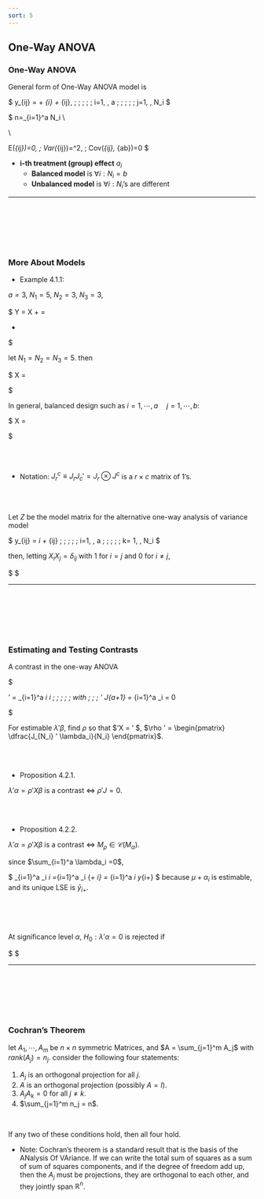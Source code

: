 ```yaml
---
sort: 5
---
```



## One-Way ANOVA

### One-Way ANOVA

General form of One-Way ANOVA model is

$
y_{ij} = \mu + \alpha_{i} + \epsilon_{ij}, \; \; \; \; \; i=1, \cdots, a \; \; \; \; \; j=1, \cdots, N_i
$

$
n=\sum_{i=1}^a N_i \\

\\

E(\epsilon_{ij})=0, \; Var(\epsilon_{ij})=\sigma^2, \; Cov(\epsilon_{ij}, \epsilon_{ab})=0
$

- **i-th treatment (group) effect** $a_i$
	- **Balanced model** is $\forall i: N_i = b$
	- **Unbalanced model** is $\forall i: N_i$'s are different

----

<br/>
<br/>
<br/>
<br/>
<br/>


### More About Models


- Example 4.1.1: 

$a = 3, \; N_1 = 5, \; N_2 = 3, \; N_3 = 3$,

$
Y = X \beta + \epsilon = 

\begin{pmatrix} 
J_5 & J_5 &  0 & 0 \\
J_3 & 0 & J_3 & 0 \\
J_3 & 0 & 0 & J_3


\end{pmatrix} 

\begin{pmatrix} 

\mu \\
\alpha_1 \\
\alpha_2 \\
\alpha_3


\end{pmatrix} 

+

\begin{pmatrix} 

\epsilon_{11} \\
\epsilon_{12} \\
\vdots \\
\epsilon_{33}

\end{pmatrix} 



$

let $N_1 = N_2 = N_3 = 5$. then

$
X = 

\begin{pmatrix} 

J_3 \otimes J_5 & I_3 \otimes J_5
\end{pmatrix} 


$

In general, balanced design such as $i = 1, \cdots, a \; \; \; \; \; j = 1, \cdots, b$:

$
X = 

\begin{pmatrix} 

J_a \otimes J_b & I_a \otimes J_b
\end{pmatrix} 


$

<br/>
<br/>

- Notation: $J_r^c \equiv J_r J_c' = J_r \otimes J^c$ is a $r \times c$ matrix of $1$'s.


<br/>
<br/>


Let $Z$ be the model matrix for the alternative one-way analysis of variance model

$
y_{ij} = \mu_i + \epsilon_{ij} \; \; \; \; \; i=1, \cdots, a \; \; \; \; \; k= 1, \cdots, N_i
$

then, letting $X_i  X_j = \delta_{ij}$ with 1 for $i=j$ and 0 for $i \not = j$,

$
\begin{align}

X &= \begin{bmatrix}J & Z\end{bmatrix} &&= \begin{bmatrix}J & (X_1 , \cdots, X_a)\end{bmatrix}

\\

\Longrightarrow \; \; \; \; \; \mathcal{C}(X) &=\mathcal{C}(Z)

\\

Z'Z &= diag(N_1 , N_2 , \cdots, N_a)

\\

Z(Z'Z)^{-1}Z' &=Blk \; \; diag \Big[ N_i^{-1} J_{N_i}^{N_i} \Big]

\\

M &=X (X'X)^{-1}X'

\\

M_\alpha &= Z_\ast(Z_\ast ' Z_\ast)^{-1} Z_\ast ' &&=M- M_J = M-\dfrac{1}{n}J_n^n

\\

Z_\ast &=(I-M_j)Z

\\

M &= M_j + M_\alpha



\end{align}
$






----

<br/>
<br/>
<br/>
<br/>
<br/>















### Estimating and Testing Contrasts

A contrast in the one-way ANOVA

$

\lambda ' \beta = \sum_{i=1}^a \lambda_i \alpha_i \; \; \; \; \; with \; \; \; \lambda ' J_{a+1} = \sum_{i=1}^a \lambda_i = 0

$

For estimable $\lambda ' \beta$, find $\rho$ so that $\rho'X = \lambda ' $, $\rho ' = \begin{pmatrix} \dfrac{J_{N_i} ' \lambda_i}{N_i} \end{pmatrix}$.


<br/>
<br/>


- Proposition 4.2.1.

$\lambda ' \alpha = \rho ' X \beta$ is a contrast $\iff$ $\rho ' J  = 0$.


<br/>
<br/>


- Proposition 4.2.2.

$\lambda ' \alpha = \rho ' X \beta$ is a contrast $\iff$ $M_\rho \in \mathcal{C}(M_\alpha)$.


since $\sum_{i=1}^a \lambda_i =0$,

$
\sum_{i=1}^a \lambda_i \hat \alpha_i =\sum_{i=1}^a \lambda_i \Big\{\hat \mu + \hat \alpha_i\Big\} = \sum_{i=1}^a \lambda_i \bar y_{i+}
$
because $\mu + \alpha_i$ is estimable, and its unique LSE is $\bar y_{i+}$.

<br/>
<br/>
<br/>


At significance level $\alpha$, $H_0: \lambda ' \alpha=0$ is rejected if 

$
\begin{alignat}{2}


&F 

&&= 

\dfrac
{
\dfrac{ \Big( \sum_{i=1}^a \lambda_i \bar y_{i+} \Big) ^2}
{\dfrac{\sum_{i=1}^a \lambda_i^2}{N_i}}
}
{MSE}

&&> F \Big(1-\alpha, \; \; 1, \; \;  dfE \Big)


\\

\\

\\



\iff

\; \; \; \; \; 

& t  \

&&= 


\dfrac
{\Bigg \vert \sum_{i=1}^a \lambda_i \bar y_{i+} \Bigg \vert}
{\sqrt{MSE \left( \sum_{i=1}^a\dfrac{\lambda_i^2}{N_i}\right)  }}


&&> 


t \left( 1-\dfrac{\alpha}{2}, \; \; dfE \right)

\end{alignat}
$


----

<br/>
<br/>
<br/>
<br/>
<br/>







### Cochran’s Theorem

let $A_1 , \cdots, A_m$ be $n \times n$ symmetric Matrices, and $A = \sum_{j=1}^m A_j$ with $rank(A_j) = n_j$. consider the following four statements:

1. $A_j$ is an orthogonal projection for all $j$.
2. $A$ is an orthogonal projection (possibly $A=I$).
3. $A_j A_k = 0$ for all $j \not = k$.
4. $\sum_{j=1}^m n_j = n$.


<br/>


If any two of these conditions hold, then all four hold.

- Note: Cochran's theorem is a standard result that is the basis of the ANalysis Of VAriance. If we can write the total sum of squares as a sum of sum of squares components, and if the degree of freedom add up, then the $A_j$ must be projections, they are orthogonal to each other, and they jointly span $\mathbb{R}^n$.





